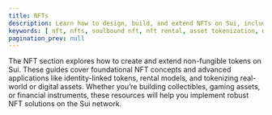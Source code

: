 ```yaml
---
title: NFTs
description: Learn how to design, build, and extend NFTs on Sui, including soulbound tokens, rental mechanics, and asset tokenization.
keywords: [ nft, nfts, soulbound nft, nft rental, asset tokenization, digital assets, sui nft ]
pagination_prev: null
---
```


The NFT section explores how to create and extend non-fungible tokens on Sui. These guides cover foundational NFT concepts and advanced applications like identity-linked tokens, rental models, and tokenizing real-world or digital assets. Whether you’re building collectibles, gaming assets, or financial instruments, these resources will help you implement robust NFT solutions on the Sui network.

<Cards>
<Card title="Create a Non-Fungible Token" href="/guides/developer/nft">
</Card>
<Card title="Soulbound NFT Example" href="/guides/developer/nft/nft-soulbound">
</Card>
<Card title="NFT Rental Example" href="/guides/developer/nft/nft-rental">
</Card>
<Card title="Asset Tokenization with NFTs" href="/guides/developer/nft/asset-tokenization">
</Card>
</Cards>
